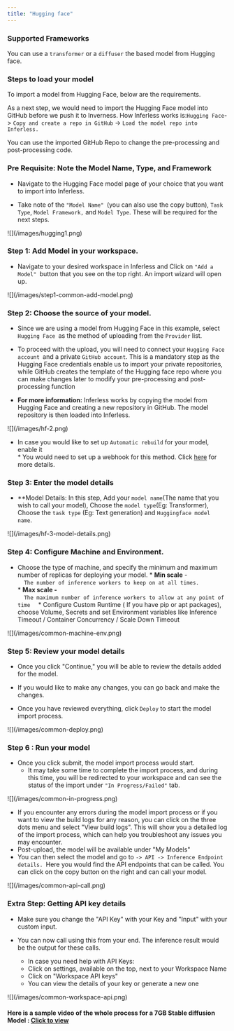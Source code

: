 ```yaml
---
title: "Hugging face"
---
```


### Supported Frameworks

You can use a `transformer` or a `diffuser` the based model from Hugging face.

### Steps to load your model

To import a model from Hugging Face, below are the requirements.

As a next step, we would need to import the Hugging Face model into GitHub before we push it to Inverness. How Inferless works is:` Hugging Face `\-> `Copy and create a repo in GitHub` \-> `Load the model repo into Inferless.`

You can use the imported GitHub Repo to change the pre-processing and post-processing code. 

### Pre Requisite: Note the Model Name, Type, and Framework

* Navigate to the Hugging Face model page of your choice that you want to import into Inferless.

* Take note of the `"Model Name" `(you can also use the copy button), `Task Type`, `Model Framework,` and `Model Type`. These will be required for the next steps.

<Frame caption = "The fields to be copied/noted are mentioned in RED.">![](/images/hugging1.png)</Frame>

### Step 1: Add Model in your workspace.

* Navigate to your desired workspace in Inferless and Click on `"Add a Model" `button that you see on the top right. An import wizard will open up.

<Frame caption = "Click on Add Model">![](/images/step1-common-add-model.png)</Frame>

###  Step 2: Choose the source of your model.

* Since we are using a model from Hugging Face in this example, select `Hugging Face `as the method of uploading from the `Provider` list.

* To proceed with the upload, you will need to connect your `Hugging Face account `and a private `GitHub account`. This is a mandatory step as the Hugging Face credentials enable us to import your private repositories, while GitHub creates the template of the Hugging face repo where you can make changes later to modify your pre-processing and post-processing function

* **For more information:** Inferless works by copying the model from Hugging Face and creating a new repository in GitHub. The model repository is then loaded into Inferless.

<Frame caption = "Select Hugging Face and also add the neccesary accounts">![](/images/hf-2.png)</Frame>

   * In case you would like to set up `Automatic rebuild` for your model, enable it  
         * You would need to set up a webhook for this method. Click [here](/model-import/automatic-build-via-webhooks) for more details.

### Step 3: Enter the model details 

* **Model Details: In this step, Add your `model name`(The name that you wish to call your model), Choose the `model type`(Eg: Transformer), Choose the `task type` (Eg: Text generation) and `Huggingface model name`.

<Frame caption = "Enter the details as noted">![](/images/hf-3-model-details.png)</Frame>


### Step 4: Configure Machine and Environment.
* Choose the type of machine, and specify the minimum and maximum number of replicas for deploying your model.
         * **Min scale** \-  
         ```  
         The number of inference workers to keep on at all times.  
         ```  
         * **Max scale -**  
         ```  
         The maximum number of inference workers to allow at any point of time  
         ``` 
         * Configure Custom Runtime ( If you have pip or apt packages), choose Volume, Secrets and set Environment variables like Inference Timeout / Container Concurrency / Scale Down Timeout

<Frame caption = "Set runtime and configuration">![](/images/common-machine-env.png)</Frame>


### Step 5: Review your model details

* Once you click "Continue," you will be able to review the details added for the model.

* If you would like to make any changes, you can go back and make the changes.

* Once you have reviewed everything, click `Deploy` to start the model import process.

<Frame caption = "Review all the details carefully before proceeding">![](/images/common-deploy.png)</Frame>


### Step 6 : Run your model

* Once you click submit, the model import process would start.  
   * It may take some time to complete the import process, and during this time, you will be redirected to your workspace and can see the status of the import under `"In Progress/Failed"` tab.  
<Frame caption = "View the model under `In-Progress/ Failed`">![](/images/common-in-progress.png)</Frame>
  
   * If you encounter any errors during the model import process or if you want to view the build logs for any reason, you can click on the three dots menu and select "View build logs". This will show you a detailed log of the import process, which can help you troubleshoot any issues you may encounter.  
   * Post-upload, the model will be available under "My Models"  
   * You can then select the model and go to `-> API -> Inference Endpoint details. `Here you would find the API endpoints that can be called. You can click on the copy button on the right and can call your model.  
  
<Frame caption = "Under the API Tab, you can view the API endpoint details."> ![](/images/common-api-call.png)  </Frame>

### Extra Step: Getting API key details

* Make sure you change the "API Key" with your Key and "Input" with your custom input.

* You can now call using this from your end. The inference result would be the output for these calls.  
   * In case you need help with API Keys:  
   * Click on settings, available on the top, next to your Workspace Name  
   * Click on "Workspace API keys"  
   * You can view the details of your key or generate a new one  
<Frame caption = "Sample for now">![](/images/common-workspace-api.png)</Frame>  

#### Here is a sample video of the whole process for a 7GB Stable diffusion Model : [Click to view](https://www.youtube.com/watch?v=5vYsmPu9pZM)